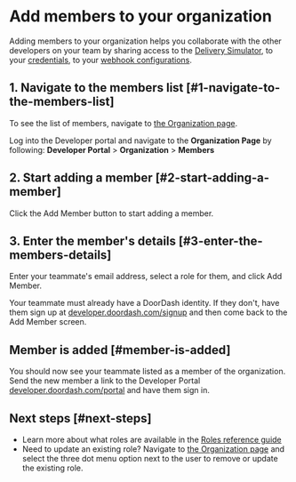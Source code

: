 # Add members to your organization

Adding members to your organization helps you collaborate with the other developers on your team by sharing access to the [Delivery Simulator](/en-US/docs/drive/how_to/use_delivery_simulator), to your [credentials](/en-US/docs/drive/how_to/manage_credentials), to your [webhook configurations](/en-US/docs/drive/how_to/webhooks).

## 1. Navigate to the members list [#1-navigate-to-the-members-list]

To see the list of members, navigate to [the Organization page](https://developer.doordash.com/portal/organization).

Log into the Developer portal and navigate to the **Organization Page** by following: **Developer Portal** >  **Organization** > **Members**



## 2. Start adding a member [#2-start-adding-a-member]

Click the Add Member button to start adding a member.



## 3. Enter the member's details [#3-enter-the-members-details]

Enter your teammate's email address, select a role for them, and click Add Member.

Your teammate must already have a DoorDash identity. If they don't, have them sign up at [developer.doordash.com/signup](https://developer.doordash.com/signup) and then come back to the Add Member screen.



## Member is added [#member-is-added]

You should now see your teammate listed as a member of the organization. Send the new member a link to the Developer Portal [developer.doordash.com/portal](https://developer.doordash.com/portal) and have them sign in.



## Next steps [#next-steps]

* Learn more about what roles are available in the [Roles reference guide](/en-US/docs/drive/reference/roles)
* Need to update an existing role? Navigate to [the Organization page](https://developer.doordash.com/portal/organization/members) and select the three dot menu option next to the user to remove or update the existing role.

